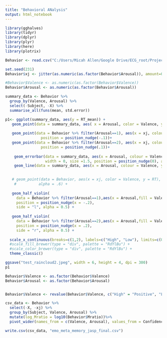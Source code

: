 ---
title: "Behavioral ANalysis"
output: html_notebook
---

```{r}
library(gghalves)
library(tidyr)
library(dplyr)
library(plyr)
library(here)
library(plotrix)

```

```{r}
Behavior <- read.csv("C:/Users/Micah Allen/Google Drive/ECG_root/Projects/in_progress/EmotionalMetaMemory/Behaviour.txt")

set.seed(231)
Behavior$xj <- jitter(as.numeric(as.factor(Behavior$Arousal)), amount=0.02)

#Behavior$Valence <- as.numeric(as.factor(Behavior$Valence))
Behavior$Arousal <- as.numeric(as.factor(Behavior$Arousal))

summary_data <- Behavior %>%
  group_by(Valence, Arousal) %>%
  select(-Subject, -X) %>%
  summarise_all(funs(mean, std.error))

p1<- ggplot(summary_data, aes(y = RT_mean)) +
   geom_point(data = summary_data, aes( x = Arousal, color = Valence, y = RT_mean), position = position_nudge(0)) +
    
   geom_point(data = Behavior %>% filter(Arousal==1), aes(x = xj, colour = Valence, y = RT),
                position = position_nudge(-.1))+
   geom_point(data = Behavior %>% filter(Arousal==2), aes(x = xj, colour = Valence, y = RT),
                position = position_nudge(.1))+
  
    geom_errorbar(data = summary_data, aes(x = Arousal, colour = Valence, ymin = RT_mean-RT_std.error, ymax = RT_mean + RT_std.error),
                  width = 0, size =1.5, position = position_nudge(0), alpha = 0.5)+
    geom_line(data = summary_data, aes(x = Arousal, colour = Valence, y = RT_mean), position = position_nudge(0), size = 1.5, alpha = 0.75)+

  
   # geom_point(data = Behavior, aes(x = xj, color = Valence, y = RT), size = 1.5, 
    #          alpha = .6) +
  
   geom_half_violin(
     data = Behavior %>% filter(Arousal==1),aes(x = Arousal,fill = Valence, y = RT),
     position = position_nudge(x = -.2), 
     side = "l", alpha = 0.5) +
  
   geom_half_violin(
     data = Behavior %>% filter(Arousal==2),aes(x = Arousal,fill = Valence, y = RT),
     position = position_nudge(x = .2), 
     side = "r", alpha = 0.5) +
  
  scale_x_continuous(breaks=c(1,2), labels=c("High", "Low"), limits=c(0, 3)) +
  #scale_fill_brewer(type = "div", palette = "RdYlBu") +
  #scale_color_brewer(type = "div", palette = "RdYlBu") +
  theme_classic()

ggsave("test_raincloud2.jpeg", width = 6, height = 4, dpi = 300)
p1

```


```{r}


Behavior$Valence <- as.factor(Behavior$Valence)
Behavior$Arousal <- as.factor(Behavior$Arousal)


Behavior$Valence <- revalue(Behavior$Valence, c("High" = "Positive", "Low" = "Negative"))

csv_data <- Behavior %>%
  select(-X, -xj) %>%
  group_by(Subject, Valence, Arousal) %>%
  mutate(log_Mratio = log10(Behavior$Mratio))%>%
  pivot_wider(names_from = c(Valence, Arousal), values_from = Confidence:log_Mratio)

write.csv(csv_data, "emo_meta_memory_jasp_final.csv")

```

